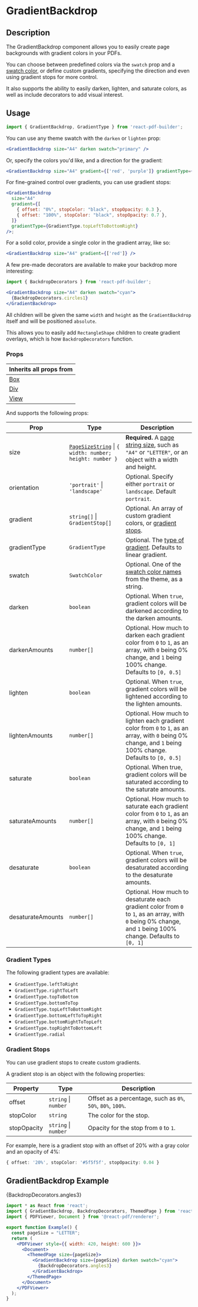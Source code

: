 

<Meta title="Documentation/Components/GradientBackdrop" />

<h1>GradientBackdrop</h1>

## Description

The GradientBackdrop component allows you to easily create page backgrounds with gradient colors in your PDFs.

You can choose between predefined colors via the `swatch` prop and a [swatch color](https://justinmahar.github.io/react-pdf-builder/?path=/docs/documentation-themes--docs#swatch-colors), or define custom gradients, specifying the direction and even using gradient stops for more control.

It also supports the ability to easily darken, lighten, and saturate colors, as well as include decorators to add visual interest.

## Usage

```jsx
import { GradientBackdrop, GradientType } from 'react-pdf-builder';
```

You can use any theme swatch with the `darken` or `lighten` prop:

```jsx
<GradientBackdrop size="A4" darken swatch="primary" />
```

Or, specify the colors you'd like, and a direction for the gradient:

```jsx
<GradientBackdrop size="A4" gradient={['red', 'purple']} gradientType={GradientType.leftToRight} />
```

For fine-grained control over gradients, you can use gradient stops:

```jsx
<GradientBackdrop
  size="A4"
  gradient={[
    { offset: "0%", stopColor: "black", stopOpacity: 0.3 },
    { offset: "100%", stopColor: "black", stopOpacity: 0.7 },
  ]}
  gradientType={GradientType.topLeftToBottomRight}
/>;
```

For a solid color, provide a single color in the gradient array, like so:

```jsx
<GradientBackdrop size="A4" gradient={['red']} />
```

A few pre-made decorators are available to make your backdrop more interesting:

```jsx
import { BackdropDecorators } from 'react-pdf-builder';

<GradientBackdrop size="A4" darken swatch="cyan">
  {BackdropDecorators.circles1}
</GradientBackdrop>
```

All children will be given the same `width` and `height` as the `GradientBackdrop` itself and will be positioned `absolute`. 

This allows you to easily add `RectangleShape` children to create gradient overlays, which is how `BackdropDecorators` function.

### Props

| Inherits all props from                                                                                      |
| ------------------------------------------------------------------------------------------------------------ |
| [Box](https://justinmahar.github.io/react-pdf-builder/?path=/docs/documentation-components-box--docs)        |
| [Div](https://justinmahar.github.io/react-pdf-builder/?path=/docs/documentation-components-basics-div--docs) |
| [View](https://react-pdf.org/components#view)                                                                |

And supports the following props:

| Prop              | Type                                                                                                                                                      | Description                                                                                                                                                                                         |
| ----------------- | --------------------------------------------------------------------------------------------------------------------------------------------------------- | --------------------------------------------------------------------------------------------------------------------------------------------------------------------------------------------------- |
| size              | [`PageSizeString`](https://justinmahar.github.io/react-pdf-builder/?path=/docs/documentation-page-sizes--docs) &#124; `{ width: number; height: number }` | **Required.** A [page string size](https://justinmahar.github.io/react-pdf-builder/?path=/docs/documentation-page-sizes--docs), such as `"A4"` or `"LETTER"`, or an object with a width and height. |
| orientation       | `'portrait'` &#124; `'landscape'`                                                                                                                         | Optional. Specify either `portrait` or `landscape`. Default `portrait`.                                                                                                                             |
| gradient          | `string[]` &#124; `GradientStop[]`                                                                                                                        | Optional. An array of custom gradient colors, or [gradient stops](https://justinmahar.github.io/react-pdf-builder/?path=/docs/documentation-components-gradientbackdrop--docs#gradient-stops).      |
| gradientType      | `GradientType`                                                                                                                                            | Optional. The [type of gradient](https://justinmahar.github.io/react-pdf-builder/?path=/docs/documentation-components-gradientbackdrop--docs#gradient-types). Defaults to linear gradient.          |
| swatch            | `SwatchColor`                                                                                                                                             | Optional. One of the [swatch color names](https://justinmahar.github.io/react-pdf-builder/?path=/docs/documentation-themes--docs#swatch-colors) from the theme, as a string.                        |
| darken            | `boolean`                                                                                                                                                 | Optional. When `true`, gradient colors will be darkened according to the darken amounts.                                                                                                            |
| darkenAmounts     | `number[]`                                                                                                                                                | Optional. How much to darken each gradient color from `0` to `1`, as an array, with `0` being 0% change, and `1` being 100% change. Defaults to `[0, 0.5]`                                                                                                   |
| lighten           | `boolean`                                                                                                                                                 | Optional. When `true`, gradient colors will be lightened according to the lighten amounts.                                                                                                          |
| lightenAmounts    | `number[]`                                                                                                                                                | Optional. How much to lighten each gradient color from `0` to `1`, as an array, with `0` being 0% change, and `1` being 100% change. Defaults to `[0, 0.5]`                                                                                                  |
| saturate          | `boolean`                                                                                                                                                 | Optional. When true, gradient colors will be saturated according to the saturate amounts.                                                                                                           |
| saturateAmounts   | `number[]`                                                                                                                                                | Optional. How much to saturate each gradient color from `0` to `1`, as an array, with `0` being 0% change, and `1` being 100% change. Defaults to `[0, 1]`                                                                                                   |
| desaturate        | `boolean`                                                                                                                                                 | Optional. When `true`, gradient colors will be desaturated according to the desaturate amounts.                                                                                                     |
| desaturateAmounts | `number[]`                                                                                                                                                | Optional. How much to desaturate each gradient color from `0` to `1`, as an array, with `0` being 0% change, and `1` being 100% change. Defaults to `[0, 1]`                                                                                                 |

### Gradient Types 

The following gradient types are available:

- `GradientType.leftToRight`
- `GradientType.rightToLeft`
- `GradientType.topToBottom`
- `GradientType.bottomToTop`
- `GradientType.topLeftToBottomRight`
- `GradientType.bottomLeftToTopRight`
- `GradientType.bottomRightToTopLeft`
- `GradientType.topRightToBottomLeft`
- `GradientType.radial`

### Gradient Stops

You can use gradient stops to create custom gradients.

A gradient stop is an object with the following properties:

| Property    | Type                     | Description                                                 |
| ----------- | ------------------------ | ----------------------------------------------------------- |
| offset      | `string` &#124; `number` | Offset as a percentage, such as `0%`, `50%`, `80%`, `100%`. |
| stopColor   | `string`                 | The color for the stop.                                     |
| stopOpacity | `string` &#124; `number` | Opacity for the stop from `0` to `1`.                       |

For example, here is a gradient stop with an offset of 20% with a gray color and an opacity of 4%:

```ts
{ offset: '20%', stopColor: '#5f5f5f', stopOpacity: 0.04 }
```

## GradientBackdrop Example

<DocsPDF>
  <GradientBackdrop size="LETTER" darken swatch="cyan">
    {BackdropDecorators.angles3}
  </GradientBackdrop>
</DocsPDF>

```jsx
import * as React from 'react';
import { GradientBackdrop, BackdropDecorators, ThemedPage } from 'react-pdf-builder';
import { PDFViewer, Document } from '@react-pdf/renderer';

export function Example() {
  const pageSize = "LETTER";
  return (
    <PDFViewer style={{ width: 420, height: 600 }}>
      <Document>
        <ThemedPage size={pageSize}>
          <GradientBackdrop size={pageSize} darken swatch="cyan">
            {BackdropDecorators.angles3}
          </GradientBackdrop>
        </ThemedPage>
      </Document>
    </PDFViewer>
  );
}
```
